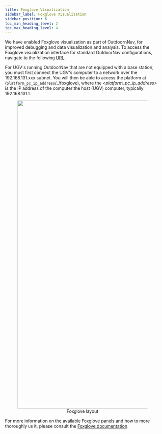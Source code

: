 ```yaml
---
title: Foxglove Visualization
sidebar_label: Foxglove Visualization
sidebar_position: 6
toc_min_heading_level: 2
toc_max_heading_level: 4
---
```


We have enabled Foxglove visualization as part of OutdoornNav, for improved debugging and data visualization and analysis.
To access the Foxglove visualization interface for standard OutdoorNav configurations, navigate to the following 
[URL](http://192.168.132.1/_/foxglove).

For UGV's running OutdoorNav that are not equipped with a base station, you must first connect the UGV's computer to a network over the 192.168.131.xxx
subnet. You will then be able to access the platform at (`platform_pc_ip_address`/\_/foxglove), where the _<platform_pc_ip_address>_ is
the IP address of the computer the host (UGV) computer, typically 192.168.131.1.

<center>
  <figure>
    <img
      src="/img/outdoornav_images/foxglove_layout.png"
      width="1000"
    />
    <figcaption>Foxglove layout</figcaption>
  </figure>
</center>

For more information on the available Foxglove panels and how to more thoroughly us it, please consult the [Foxglove documentation](https://foxglove.dev/docs/studio).